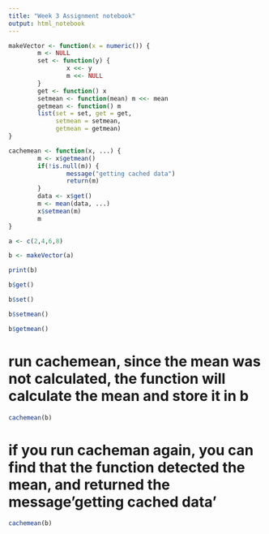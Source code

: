 ```yaml
---
title: "Week 3 Assignment notebook"
output: html_notebook
---
```


```r
makeVector <- function(x = numeric()) {
        m <- NULL
        set <- function(y) {
                x <<- y
                m <<- NULL
        }
        get <- function() x
        setmean <- function(mean) m <<- mean
        getmean <- function() m
        list(set = set, get = get,
             setmean = setmean,
             getmean = getmean)
}

cachemean <- function(x, ...) {
        m <- x$getmean()
        if(!is.null(m)) {
                message("getting cached data")
                return(m)
        }
        data <- x$get()
        m <- mean(data, ...)
        x$setmean(m)
        m
}
```

```r
a <- c(2,4,6,8)
```

```r
b <- makeVector(a)
```

```r
print(b)
```

```r
b$get()
```

```r
b$set()
```

```r
b$setmean()
```
```r
b$getmean()
```
# run cachemean, since the mean was not calculated, the function will calculate the mean and store it in b

```r
cachemean(b)
```

# if you run cacheman again, you can find that the function detected the mean, and returned the message'getting cached data'

```r
cachemean(b)
```

